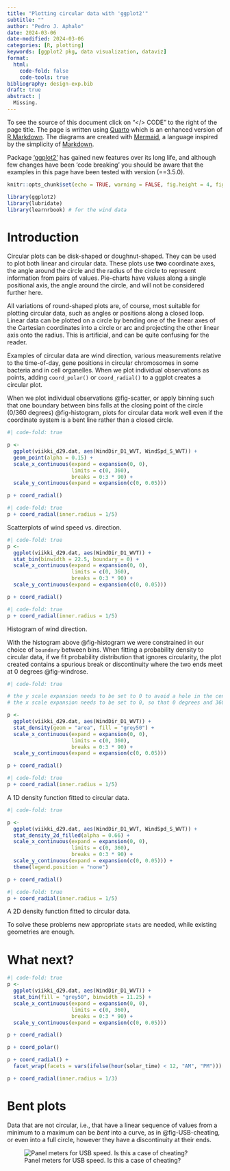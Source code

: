 ```yaml
---
title: "Plotting circular data with 'ggplot2'"
subtitle: ""
author: "Pedro J. Aphalo"
date: 2024-03-06
date-modified: 2024-03-06
categories: [R, plotting]
keywords: [ggplot2 pkg, data visualization, dataviz]
format:
  html:
    code-fold: false
    code-tools: true
bibliography: design-exp.bib
draft: true
abstract: |
  Missing.
---
```


::: callout-note
To see the source of this document click on "</> CODE" to the right of the
page title. The page is written using [Quarto](https://quarto.org/) which is an enhanced version of [R Markdown](https://rmarkdown.rstudio.com/). The diagrams are created with [Mermaid](https://mermaid.js.org/), a language inspired by the simplicity of [Markdown](https://daringfireball.net/projects/markdown/syntax).
:::

::: callout-warning
Package ['ggplot2'](https://ggplot2.tidyverse.org/) has gained new features over its long life, and although few changes have been 'code breaking' you should be aware that the examples in this page have been tested with version (==3.5.0).
:::

```r
knitr::opts_chunk$set(echo = TRUE, warning = FALSE, fig.height = 4, fig.width = 4)
```

```r
library(ggplot2)
library(lubridate)
library(learnrbook) # for the wind data
```

# Introduction

Circular plots can be disk-shaped or doughnut-shaped. They can be used to plot both
linear and circular data. These plots use **two** coordinate axes, the angle
around the circle and the radius of the circle to represent information from
pairs of values. Pie-charts have values along a single positional axis, the
angle around the circle, and will not be considered further here.

All variations of round-shaped plots are, of course, most suitable for plotting
circular data, such as angles or positions along a closed loop. 
Linear data can be plotted on a circle by bending one of the linear axes of
the Cartesian coordinates into a circle or arc and projecting the other linear
axis onto the radius. This is artificial, and can be quite
confusing for the reader.

Examples of circular data are wind direction, various measurements relative to
the time-of-day, gene positions in circular chromosomes in some bacteria and
in cell organelles. When we plot individual observations as points, adding 
`coord_polar()` or `coord_radial()` to a ggplot creates a circular plot.

When we plot individual observations @fig-scatter, or apply binning such that one boundary 
between bins falls at the closing point of the circle (0/360 degrees) @fig-histogram, plots
for circular data work well even if the coordinate system is a bent line
rather than a closed circle.

::: {#fig-scatter layout-ncol=2}

```r
#| code-fold: true

p <- 
  ggplot(viikki_d29.dat, aes(WindDir_D1_WVT, WindSpd_S_WVT)) +
  geom_point(alpha = 0.15) +
  scale_x_continuous(expand = expansion(0, 0), 
                     limits = c(0, 360),
                     breaks = 0:3 * 90) +
  scale_y_continuous(expand = expansion(c(0, 0.05)))

p + coord_radial()
```

```r
#| code-fold: true
p + coord_radial(inner.radius = 1/5)
```

Scatterplots of wind speed vs. direction.
:::

::: {#fig-histogram layout-ncol=2}

```r
#| code-fold: true
p <- 
  ggplot(viikki_d29.dat, aes(WindDir_D1_WVT)) +
  stat_bin(binwidth = 22.5, boundary = 0) +
  scale_x_continuous(expand = expansion(0, 0), 
                     limits = c(0, 360),
                     breaks = 0:3 * 90) +
  scale_y_continuous(expand = expansion(c(0, 0.05)))

p + coord_radial()
```

```r
#| code-fold: true
p + coord_radial(inner.radius = 1/5)
```

Histogram of wind direction.
:::

With the histogram above @fig-histogram we were constrained in our choice of 
`boundary` between bins. When fitting a probability density to circular data,
if we fit probability distribution that ignores circularity, the plot created
contains a spurious break or discontinuity where the two ends meet at 0 degrees 
@fig-windrose.

::: {#fig-windrose layout-ncol=2}

```r
#| code-fold: true

# the y scale expansion needs to be set to 0 to avoid a hole in the center
# the x scale expansion needs to be set to 0, so that 0 degrees and 360 degrees meet

p <- 
  ggplot(viikki_d29.dat, aes(WindDir_D1_WVT)) +
  stat_density(geom = "area", fill = "grey50") +
  scale_x_continuous(expand = expansion(0, 0), 
                     limits = c(0, 360),
                     breaks = 0:3 * 90) +
  scale_y_continuous(expand = expansion(c(0, 0.05)))

p + coord_radial()
```

```r
#| code-fold: true
p + coord_radial(inner.radius = 1/5)
```

A 1D density function fitted to circular data.
:::

::: {#fig-windrose-speed layout-ncol=2}

```r
#| code-fold: true

p <- 
  ggplot(viikki_d29.dat, aes(WindDir_D1_WVT, WindSpd_S_WVT)) +
  stat_density_2d_filled(alpha = 0.66) +
  scale_x_continuous(expand = expansion(0, 0), 
                     limits = c(0, 360),
                     breaks = 0:3 * 90) +
  scale_y_continuous(expand = expansion(c(0, 0.05))) +
  theme(legend.position = "none")

p + coord_radial()
```

```r
#| code-fold: true
p + coord_radial(inner.radius = 1/5)

```

A 2D density function fitted to circular data.
:::

To solve these problems new appropriate `stats` are needed, while existing
geometries are enough.

# What next?
 

```r
#| code-fold: true
p <- 
  ggplot(viikki_d29.dat, aes(WindDir_D1_WVT)) +
  stat_bin(fill = "grey50", binwidth = 11.25) +
  scale_x_continuous(expand = expansion(0, 0), 
                     limits = c(0, 360),
                     breaks = 0:3 * 90) +
  scale_y_continuous(expand = expansion(c(0, 0.05)))

p + coord_radial()

p + coord_polar()

p + coord_radial() +
  facet_wrap(facets = vars(ifelse(hour(solar_time) < 12, "AM", "PM")))

p + coord_radial(inner.radius = 1/3)

```

# Bent plots

Data that are not circular, i.e., that have a linear sequence of values from a minimum to a maximum can be _bent_ into a curve, as in @fig-USB-cheating, or even into a full circle, however they have a discontinuity at their ends.

![Panel meters for USB speed. Is this a case of cheating?](./circular-figures/USB-cheating.png){#fig-USB-cheating  fig-align="center"}
